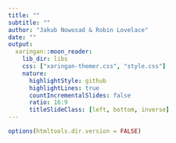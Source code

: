 ```yaml
---
title: ""
subtitle: ""
author: "Jakub Nowosad & Robin Lovelace"
date: ""
output:
  xaringan::moon_reader:
    lib_dir: libs
    css: ["xaringan-themer.css", "style.css"]
    nature:
      highlightStyle: github
      highlightLines: true
      countIncrementalSlides: false
      ratio: 16:9
      titleSlideClass: [left, bottom, inverse]
---
```


```r
options(htmltools.dir.version = FALSE)
```